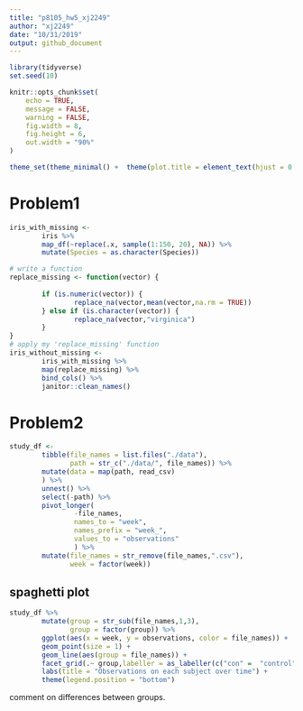 ```yaml
---
title: "p8105_hw5_xj2249"
author: "xj2249"
date: "10/31/2019"
output: github_document
---
```


```r
library(tidyverse)
set.seed(10)

knitr::opts_chunk$set(
	echo = TRUE,
	message = FALSE,
	warning = FALSE,
	fig.width = 8, 
	fig.height = 6,
	out.width = "90%"
)

theme_set(theme_minimal() +  theme(plot.title = element_text(hjust = 0.5)))
```

# Problem1
```r
iris_with_missing <-
        iris %>% 
        map_df(~replace(.x, sample(1:150, 20), NA)) %>%
        mutate(Species = as.character(Species))

# write a function
replace_missing <- function(vector) {
        
        if (is.numeric(vector)) {
                replace_na(vector,mean(vector,na.rm = TRUE))
        } else if (is.character(vector)) {
                replace_na(vector,"virginica")
        }
}
# apply my 'replace_missing' function
iris_without_missing <-
        iris_with_missing %>% 
        map(replace_missing) %>% 
        bind_cols() %>% 
        janitor::clean_names() 
```


# Problem2
```r
study_df <- 
        tibble(file_names = list.files("./data"),
               path = str_c("./data/", file_names)) %>%
        mutate(data = map(path, read_csv)
        ) %>% 
        unnest() %>% 
        select(-path) %>% 
        pivot_longer(
                -file_names,
                names_to = "week",
                names_prefix = "week_",
                values_to = "observations"
                ) %>% 
        mutate(file_names = str_remove(file_names,".csv"),
               week = factor(week)) 
```

## spaghetti plot
```r
study_df %>% 
        mutate(group = str_sub(file_names,1,3),
               group = factor(group)) %>% 
        ggplot(aes(x = week, y = observations, color = file_names)) +
        geom_point(size = 1) +
        geom_line(aes(group = file_names)) +
        facet_grid(.~ group,labeller = as_labeller(c("con" =  "control", "exp" = "experiment"))) +
        labs(title = "Observations on each subject over time") + 
        theme(legend.position = "bottom")
```

comment on differences between groups.





